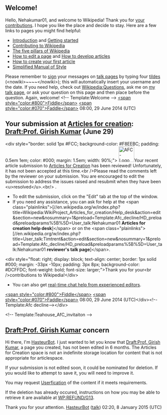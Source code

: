 <article id="43171134" title=User talk:Nehakumar01>
	<talkpage id="43171134" title="User talk:Nehakumar01">
== Welcome! ==

Hello, Nehakumar01, and welcome to Wikipedia! Thank you for [[Special:Contributions/Nehakumar01|your contributions]]. I hope you like the place and decide to stay. Here are a few links to pages you might find helpful:
* [[Wikipedia:Introduction|Introduction]] and [[Help:Getting started|Getting started]]
* [[Wikipedia:Contributing to Wikipedia|Contributing to Wikipedia]]
* [[Wikipedia:Five pillars|The five pillars of Wikipedia]]
* [[Help:Editing|How to edit a page]] and [[Wikipedia:Article development|How to develop articles]]
* [[Wikipedia:Your first article|How to create your first article]] 
* [[Wikipedia:Simplified Manual of Style|Simplified Manual of Style]]
Please remember to [[Wikipedia:Signatures|sign]] your messages on [[Help:Using talk pages|talk page]]s by typing four [[tilde]]s (&lt;nowiki&gt;~~~~&lt;/nowiki&gt;); this will automatically insert your username and the date. If you need help, check out [[Wikipedia:Questions]], ask me on [[user talk:Timtrent|my talk page]], or ask your question on this page and then place '''{{Tlc|Help me}}''' before the question. Again, welcome! &lt;!-- Template:Welcome --&gt; [[User:Timtrent|&lt;span style=&quot;color:#800&quot;&gt;Fiddle&lt;/span&gt;]] [[User talk:Timtrent|&lt;span style=&quot;color:#070&quot;&gt;Faddle&lt;/span&gt;]] 08:00, 29 June 2014 (UTC)


== Your submission at [[Wikipedia:Articles for creation|Articles for creation]]: [[Draft:Prof. Girish Kumar|Draft:Prof. Girish Kumar]] (June 29) ==
&lt;div style=&quot;border: solid 1px #FCC; background-color: #F8EEBC; padding: 0.5em 1em; color: #000; margin: 1.5em; width: 90%;&quot;&gt; [[File:AFC-Logo_Decline.svg|50px|left]]Your recent article submission to [[WP:AFC|Articles for Creation]] has been reviewed!  Unfortunately, it has not been accepted at this time.&lt;br /&gt;Please read the comments left by the reviewer on your submission.  You are encouraged to edit the submission to address the issues raised and resubmit when they have been &lt;u&gt;resolved&lt;/u&gt;.&lt;br/&gt;
.
* To edit the submission, click on the &quot;Edit&quot; tab at the top of the window.
* If you need any assistance, you can ask for help at the &lt;span class=&quot;plainlinks&quot;&gt;[//en.wikipedia.org/w/index.php?title=Wikipedia:WikiProject_Articles_for_creation/Help_desk&amp;action=edit&amp;section=new&amp;nosummary=1&amp;preload=Template:Afc_decline/HD_preload&amp;preloadparams%5B%5D=User_talk:Nehakumar01 '''Articles for creation help desk''']&lt;/span&gt; or on the &lt;span class=&quot;plainlinks&quot;&gt;[//en.wikipedia.org/w/index.php?title=User_talk:Timtrent&amp;action=edit&amp;section=new&amp;nosummary=1&amp;preload=Template:Afc_decline/HD_preload&amp;preloadparams%5B%5D=User_talk:Nehakumar01 '''reviewer's talk page''']&lt;/span&gt;.
&lt;div style=&quot;float: right; display: block; text-align: center; border: 1px solid #000; margin: -33px -10px; padding: 3px 8px; background-color: #DCFFDC; font-weight: bold; font-size: larger;&quot;&gt;Thank you for your&lt;br /&gt;contributions to Wikipedia!&lt;/div&gt;
* You can also get [http://webchat.freenode.net/?channels=#wikipedia-en-help real-time chat help from experienced editors].
[[User:Timtrent|&lt;span style=&quot;color:#800&quot;&gt;Fiddle&lt;/span&gt;]] [[User talk:Timtrent|&lt;span style=&quot;color:#070&quot;&gt;Faddle&lt;/span&gt;]] 08:00, 29 June 2014 (UTC)&lt;/div&gt;&lt;!--Template:Afc decline--&gt;&lt;/div&gt;


{{Wikipedia:Teahouse/Invitation | sign =  | message= I noticed your article was declined at Articles for Creation, and that can be disappointing. If you are wondering or curious about why your article submission was declined please post a question at the '''[[Wikipedia:WikiProject Articles for creation/Help desk|Articles for creation help desk]]'''. If you have any other questions about your editing experience, we'd love to help you at the '''[[Wikipedia:Teahouse|Teahouse]]''', a friendly space on Wikipedia where experienced editors lend a hand to help new editors like yourself! See you there! }}
&lt;!-- Template:Teahouse_AfC_invitaiton --&gt;
==[[Draft:Prof. Girish Kumar]] concern==
Hi there, I'm [[User:HasteurBot|HasteurBot]]. I just wanted to let you know that [[Draft:Prof. Girish Kumar]], a page you created, has not been edited in 6 months.  The Articles for Creation space is not an indefinite storage location for content that is not appropriate for articlespace.

If your submission is not edited soon, it could be nominated for deletion.  If you would like to attempt to save it, you will need to improve it.

You may request [[WP:USERFY|Userfication]] of the content if it meets requirements.

If the deletion has already occured, instructions on how you may be able to retrieve it are available at [[WP:REFUND/G13]].

Thank you for your attention. [[User:HasteurBot|HasteurBot]] ([[User talk:HasteurBot|talk]]) 02:20, 8 January 2015 (UTC)
	</talkpage>
</article>